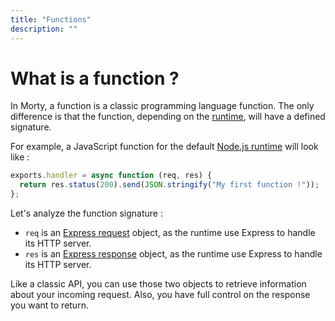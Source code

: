 ```yaml
---
title: "Functions"
description: ""
---
```


# What is a function ?

In Morty, a function is a classic programming language function. The only difference is that the function, depending on the [runtime](./runtimes.mdx), will have a defined signature.

For example, a JavaScript function for the default [Node.js runtime](https://github.com/morty-faas/runtimes/tree/main/template/node-19) will look like :

```javascript
exports.handler = async function (req, res) {
  return res.status(200).send(JSON.stringify("My first function !"));
};
```

Let's analyze the function signature :

- `req` is an [Express request](https://expressjs.com/en/api.html#req.app) object, as the runtime use Express to handle its HTTP server.
- `res` is an [Express response](https://expressjs.com/en/api.html#res.app) object, as the runtime use Express to handle its HTTP server.

Like a classic API, you can use those two objects to retrieve information about your incoming request. Also, you have full control on the response you want to return.
